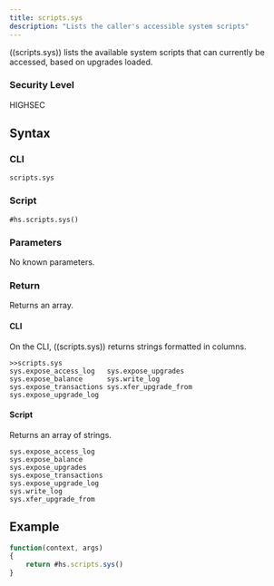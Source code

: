 ```yaml
---
title: scripts.sys
description: "Lists the caller's accessible system scripts"
---
```


((scripts.sys)) lists the available system scripts that can currently be accessed, based on upgrades loaded.

### Security Level

HIGHSEC

## Syntax

### CLI

```
scripts.sys
```

### Script

```
#hs.scripts.sys()
```

### Parameters

No known parameters.

### Return

Returns an array.

#### CLI

On the CLI, ((scripts.sys)) returns strings formatted in columns.

```
>>scripts.sys
sys.expose_access_log   sys.expose_upgrades
sys.expose_balance      sys.write_log
sys.expose_transactions sys.xfer_upgrade_from
sys.expose_upgrade_log
```

#### Script

Returns an array of strings.

```
sys.expose_access_log
sys.expose_balance
sys.expose_upgrades
sys.expose_transactions
sys.expose_upgrade_log
sys.write_log
sys.xfer_upgrade_from
```

## Example

```js
function(context, args)
{
	return #hs.scripts.sys()
}
```
